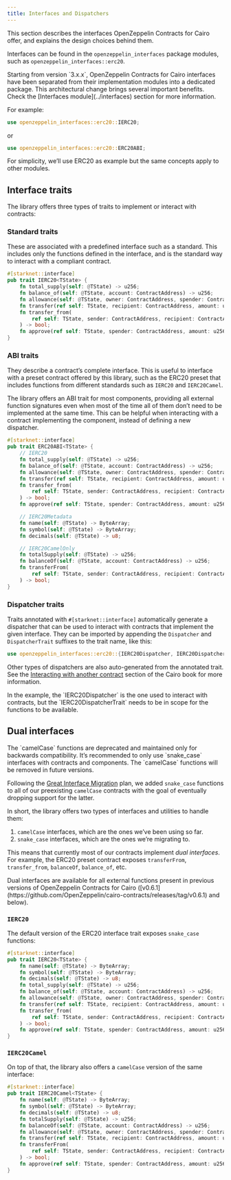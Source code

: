 ```yaml
---
title: Interfaces and Dispatchers
---
```


This section describes the interfaces OpenZeppelin Contracts for Cairo offer, and explains the design choices behind them.

Interfaces can be found in the `openzeppelin_interfaces` package modules, such as `openzeppelin_interfaces::erc20`.

<Callout>
Starting from version `3.x.x`, OpenZeppelin Contracts for Cairo interfaces have been separated from their implementation modules into a dedicated package.
This architectural change brings several important benefits. Check the [Interfaces module](../interfaces) section for more information.
</Callout>

For example:

```rust
use openzeppelin_interfaces::erc20::IERC20;
```

or

```rust
use openzeppelin_interfaces::erc20::ERC20ABI;
```

<Callout>
For simplicity, we’ll use ERC20 as example but the same concepts apply to other modules.
</Callout>

## Interface traits

The library offers three types of traits to implement or interact with contracts:

### Standard traits

These are associated with a predefined interface such as a standard.
This includes only the functions defined in the interface, and is the standard way to interact with a compliant contract.

```rust
#[starknet::interface]
pub trait IERC20<TState> {
    fn total_supply(self: @TState) -> u256;
    fn balance_of(self: @TState, account: ContractAddress) -> u256;
    fn allowance(self: @TState, owner: ContractAddress, spender: ContractAddress) -> u256;
    fn transfer(ref self: TState, recipient: ContractAddress, amount: u256) -> bool;
    fn transfer_from(
        ref self: TState, sender: ContractAddress, recipient: ContractAddress, amount: u256
    ) -> bool;
    fn approve(ref self: TState, spender: ContractAddress, amount: u256) -> bool;
}
```

### ABI traits

They describe a contract’s complete interface. This is useful to interface with a preset contract offered by this library, such as
the ERC20 preset that includes functions from different standards such as `IERC20` and `IERC20Camel`.

<Callout>
The library offers an ABI trait for most components, providing all external function signatures
even when most of the time all of them don’t need to be implemented at the same time. This can be helpful when interacting with
a contract implementing the component, instead of defining a new dispatcher.
</Callout>

```rust
#[starknet::interface]
pub trait ERC20ABI<TState> {
    // IERC20
    fn total_supply(self: @TState) -> u256;
    fn balance_of(self: @TState, account: ContractAddress) -> u256;
    fn allowance(self: @TState, owner: ContractAddress, spender: ContractAddress) -> u256;
    fn transfer(ref self: TState, recipient: ContractAddress, amount: u256) -> bool;
    fn transfer_from(
        ref self: TState, sender: ContractAddress, recipient: ContractAddress, amount: u256
    ) -> bool;
    fn approve(ref self: TState, spender: ContractAddress, amount: u256) -> bool;

    // IERC20Metadata
    fn name(self: @TState) -> ByteArray;
    fn symbol(self: @TState) -> ByteArray;
    fn decimals(self: @TState) -> u8;

    // IERC20CamelOnly
    fn totalSupply(self: @TState) -> u256;
    fn balanceOf(self: @TState, account: ContractAddress) -> u256;
    fn transferFrom(
        ref self: TState, sender: ContractAddress, recipient: ContractAddress, amount: u256
    ) -> bool;
}
```

### Dispatcher traits

Traits annotated with `#[starknet::interface]` automatically generate a dispatcher that can be used to interact with contracts that implement the given interface. They can be imported by appending the `Dispatcher` and `DispatcherTrait` suffixes to the trait name, like this:

```rust
use openzeppelin_interfaces::erc20::{IERC20Dispatcher, IERC20DispatcherTrait};
```

Other types of dispatchers are also auto-generated from the annotated trait. See the
[Interacting with another contract](https://book.cairo-lang.org/ch15-02-interacting-with-another-contract.html) section of the Cairo book for more information.

<Callout>
In the example, the `IERC20Dispatcher` is the one used to interact with contracts, but the
`IERC20DispatcherTrait` needs to be in scope for the functions to be available.
</Callout>

## Dual interfaces

<Callout type='warn'>
The `camelCase` functions are deprecated and maintained only for backwards compatibility.
It’s recommended to only use `snake_case` interfaces with contracts and components. The `camelCase` functions will be removed in
future versions.
</Callout>

Following the [Great Interface Migration](https://community.starknet.io/t/the-great-interface-migration/92107) plan, we added `snake_case` functions to all of our preexisting `camelCase` contracts with the goal of eventually dropping support for the latter.

In short, the library offers two types of interfaces and utilities to handle them:

1. `camelCase` interfaces, which are the ones we’ve been using so far.
2. `snake_case` interfaces, which are the ones we’re migrating to.

This means that currently most of our contracts implement _dual interfaces_. For example, the ERC20 preset contract exposes `transferFrom`, `transfer_from`, `balanceOf`, `balance_of`, etc.

<Callout>
Dual interfaces are available for all external functions present in previous versions of OpenZeppelin Contracts for Cairo ([v0.6.1](https://github.com/OpenZeppelin/cairo-contracts/releases/tag/v0.6.1) and below).
</Callout>

### `IERC20`

The default version of the ERC20 interface trait exposes `snake_case` functions:

```rust
#[starknet::interface]
pub trait IERC20<TState> {
    fn name(self: @TState) -> ByteArray;
    fn symbol(self: @TState) -> ByteArray;
    fn decimals(self: @TState) -> u8;
    fn total_supply(self: @TState) -> u256;
    fn balance_of(self: @TState, account: ContractAddress) -> u256;
    fn allowance(self: @TState, owner: ContractAddress, spender: ContractAddress) -> u256;
    fn transfer(ref self: TState, recipient: ContractAddress, amount: u256) -> bool;
    fn transfer_from(
        ref self: TState, sender: ContractAddress, recipient: ContractAddress, amount: u256
    ) -> bool;
    fn approve(ref self: TState, spender: ContractAddress, amount: u256) -> bool;
}
```

### `IERC20Camel`

On top of that, the library also offers a `camelCase` version of the same interface:

```rust
#[starknet::interface]
pub trait IERC20Camel<TState> {
    fn name(self: @TState) -> ByteArray;
    fn symbol(self: @TState) -> ByteArray;
    fn decimals(self: @TState) -> u8;
    fn totalSupply(self: @TState) -> u256;
    fn balanceOf(self: @TState, account: ContractAddress) -> u256;
    fn allowance(self: @TState, owner: ContractAddress, spender: ContractAddress) -> u256;
    fn transfer(ref self: TState, recipient: ContractAddress, amount: u256) -> bool;
    fn transferFrom(
        ref self: TState, sender: ContractAddress, recipient: ContractAddress, amount: u256
    ) -> bool;
    fn approve(ref self: TState, spender: ContractAddress, amount: u256) -> bool;
}
```
